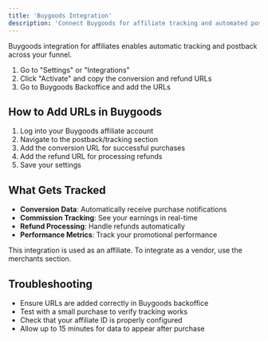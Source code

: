```yaml
---
title: 'Buygoods Integration'
description: 'Connect Buygoods for affiliate tracking and automated postbacks'
---
```


Buygoods integration for affiliates enables automatic tracking and postback across your funnel.

1. Go to "Settings" or "Integrations"
2. Click "Activate" and copy the conversion and refund URLs
3. Go to Buygoods Backoffice and add the URLs

## How to Add URLs in Buygoods

1. Log into your Buygoods affiliate account
2. Navigate to the postback/tracking section
3. Add the conversion URL for successful purchases
4. Add the refund URL for processing refunds
5. Save your settings

## What Gets Tracked

- **Conversion Data**: Automatically receive purchase notifications
- **Commission Tracking**: See your earnings in real-time
- **Refund Processing**: Handle refunds automatically
- **Performance Metrics**: Track your promotional performance

<Note>This integration is used as an affiliate. To integrate as a vendor, use the merchants section.</Note>

## Troubleshooting

- Ensure URLs are added correctly in Buygoods backoffice
- Test with a small purchase to verify tracking works
- Check that your affiliate ID is properly configured
- Allow up to 15 minutes for data to appear after purchase 